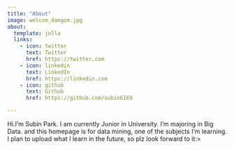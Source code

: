 ```yaml
---
title: "About"
image: welcom_damgom.jpg
about:
  template: jolla
  links:
    - icon: twitter
      text: Twitter
      href: https://twitter.com
    - icon: linkedin
      text: LinkedIn
      href: https://linkedin.com
    - icon: github
      text: Github
      href: https://github.com/subin6169

---
```


Hi.I'm Subin Park.
I am currently Junior in University. I'm majoring in Big Data. and this homepage is for data mining, one of the subjects I'm learning.
I plan to upload what I learn in the future, so plz look forward to it:>


